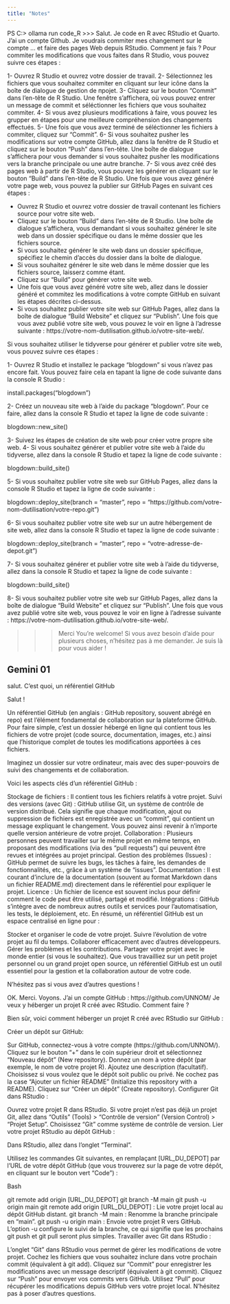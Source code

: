 ```yaml
---
title: "Notes"
---
```


PS C:\Users\Roger> ollama run code_R
>>> Salut. Je code en R avec RStudio et Quarto. J'ai un compte Github. Je voudrais commiter mes changement sur le compte
... et faire des pages Web depuis RStudio. Comment je fais ?
Pour commiter les modifications que vous faites dans R Studio, vous pouvez suivre ces étapes :

1- Ouvrez R Studio et ouvrez votre dossier de travail.
2- Sélectionnez les fichiers que vous souhaitez commiter en cliquant sur leur icône dans la boîte de dialogue de
gestion de проjet.
3- Cliquez sur le bouton "Commit" dans l'en-tête de R Studio. Une fenêtre s'affichera, où vous pouvez entrer un
message de commit et séléctionner les fichiers que vous souhaitez commiter.
4- Si vous avez plusieurs modifications à faire, vous pouvez les grupper en étapes pour une meilleure
compréhension des changements effectués.
5- Une fois que vous avez terminé de séléctionner les fichiers à commiter, cliquez sur "Commit".
6- Si vous souhaitez pusher les modifications sur votre compte GitHub, allez dans la fenêtre de R Studio et
cliquez sur le bouton "Push" dans l'en-tête. Une boîte de dialogue s'affichera pour vous demander si vous
souhaitez pusher les modifications vers la branche principale ou une autre branche.
7- Si vous avez créé des pages web à partir de R Studio, vous pouvez les générer en cliquant sur le bouton "Build"
dans l'en-tête de R Studio. Une fois que vous avez généré votre page web, vous pouvez la publier sur GitHub Pages
en suivant ces étapes :

- Ouvrez R Studio et ouvrez votre dossier de travail contenant les fichiers source pour votre site web.
- Cliquez sur le bouton "Build" dans l'en-tête de R Studio. Une boîte de dialogue s'affichera, vous demandant si
vous souhaitez générer le site web dans un dossier spécifique ou dans le même dossier que les fichiers source.
- Si vous souhaitez générer le site web dans un dossier spécifique, spécifiez le chemin d'accès du dossier dans la
boîte de dialogue.
- Si vous souhaitez générer le site web dans le même dossier que les fichiers source, laisserz comme étant.
- Cliquez sur "Build" pour générer votre site web.
- Une fois que vous avez généré votre site web, allez dans le dossier généré et commitez les modifications à votre
compte GitHub en suivant les étapes décrites ci-dessus.
- Si vous souhaitez publier votre site web sur GitHub Pages, allez dans la boîte de dialogue "Build Website" et
cliquez sur "Publish". Une fois que vous avez publié votre site web, vous pouvez le voir en ligne à l'adresse
suivante : https://votre-nom-dutilisation.github.io/votre-site-web/.

Si vous souhaitez utiliser le tidyverse pour générer et publier votre site web, vous pouvez suivre ces étapes :

1- Ouvrez R Studio et installez le package "blogdown" si vous n'avez pas encore fait. Vous pouvez faire cela en
tapant la ligne de code suivante dans la console R Studio :

install.packages("blogdown")

2- Créez un nouveau site web à l'aide du package "blogdown". Pour ce faire, allez dans la console R Studio et
tapez la ligne de code suivante :

blogdown::new_site()

3- Suivez les étapes de création de site web pour créer votre propre site web.
4- Si vous souhaitez générer et publier votre site web à l'aide du tidyverse, allez dans la console R Studio et
tapez la ligne de code suivante :

blogdown::build_site()

5- Si vous souhaitez publier votre site web sur GitHub Pages, allez dans la console R Studio et tapez la ligne de
code suivante :

blogdown::deploy_site(branch = "master", repo = "https://github.com/votre-nom-dutilisation/votre-repo.git")

6- Si vous souhaitez publier votre site web sur un autre hébergement de site web, allez dans la console R Studio
et tapez la ligne de code suivante :

blogdown::deploy_site(branch = "master", repo = "votre-adresse-de-depot.git")

7- Si vous souhaitez générer et publier votre site web à l'aide du tidyverse, allez dans la console R Studio et
tapez la ligne de code suivante :

blogdown::build_site()

8- Si vous souhaitez publier votre site web sur GitHub Pages, allez dans la boîte de dialogue "Build Website" et
cliquez sur "Publish". Une fois que vous avez publié votre site web, vous pouvez le voir en ligne à l'adresse
suivante : https://votre-nom-dutilisation.github.io/votre-site-web/.


>>> Merci
You're welcome! Si vous avez besoin d'aide pour plusieurs choses, n'hésitez pas à me demander. Je suis là pour
vous aider !

## Gemini 01
salut. C'est quoi, un référentiel GitHub


Salut !

Un référentiel GitHub (en anglais : GitHub repository, souvent abrégé en repo) est l'élément fondamental de collaboration sur la plateforme GitHub. Pour faire simple, c'est un dossier hébergé en ligne qui contient tous les fichiers de votre projet (code source, documentation, images, etc.) ainsi que l'historique complet de toutes les modifications apportées à ces fichiers.

Imaginez un dossier sur votre ordinateur, mais avec des super-pouvoirs de suivi des changements et de collaboration.

Voici les aspects clés d'un référentiel GitHub :

Stockage de fichiers : Il contient tous les fichiers relatifs à votre projet.
Suivi des versions (avec Git) : GitHub utilise Git, un système de contrôle de version distribué. Cela signifie que chaque modification, ajout ou suppression de fichiers est enregistrée avec un "commit", qui contient un message expliquant le changement. Vous pouvez ainsi revenir à n'importe quelle version antérieure de votre projet.
Collaboration : Plusieurs personnes peuvent travailler sur le même projet en même temps, en proposant des modifications (via des "pull requests") qui peuvent être revues et intégrées au projet principal.
Gestion des problèmes (Issues) : GitHub permet de suivre les bugs, les tâches à faire, les demandes de fonctionnalités, etc., grâce à un système de "issues".
Documentation : Il est courant d'inclure de la documentation (souvent au format Markdown dans un fichier README.md) directement dans le référentiel pour expliquer le projet.
Licence : Un fichier de licence est souvent inclus pour définir comment le code peut être utilisé, partagé et modifié.
Intégrations : GitHub s'intègre avec de nombreux autres outils et services pour l'automatisation, les tests, le déploiement, etc.
En résumé, un référentiel GitHub est un espace centralisé en ligne pour :

Stocker et organiser le code de votre projet.
Suivre l'évolution de votre projet au fil du temps.
Collaborer efficacement avec d'autres développeurs.
Gérer les problèmes et les contributions.
Partager votre projet avec le monde entier (si vous le souhaitez).
Que vous travailliez sur un petit projet personnel ou un grand projet open source, un référentiel GitHub est un outil essentiel pour la gestion et la collaboration autour de votre code.

N'hésitez pas si vous avez d'autres questions !





OK. Merci. Voyons. J'ai un compte GitHub : https://github.com/UNNOM/ Je veux y héberger un projet R créé avec RStudio. Comment faire ?


Bien sûr, voici comment héberger un projet R créé avec RStudio sur GitHub :

Créer un dépôt sur GitHub:

Sur GitHub, connectez-vous à votre compte (https://github.com/UNNOM/).
Cliquez sur le bouton "+" dans le coin supérieur droit et sélectionnez "Nouveau dépôt" (New repository).
Donnez un nom à votre dépôt (par exemple, le nom de votre projet R).
Ajoutez une description (facultatif).
Choisissez si vous voulez que le dépôt soit public ou privé.
Ne cochez pas la case "Ajouter un fichier README" (Initialize this repository with a README).
Cliquez sur "Créer un dépôt" (Create repository).
Configurer Git dans RStudio :

Ouvrez votre projet R dans RStudio.
Si votre projet n'est pas déjà un projet Git, allez dans "Outils" (Tools) > "Contrôle de version" (Version Control) > "Projet Setup". Choisissez "Git" comme système de contrôle de version.
Lier votre projet RStudio au dépôt GitHub :

Dans RStudio, allez dans l'onglet "Terminal".

Utilisez les commandes Git suivantes, en remplaçant [URL_DU_DEPOT] par l'URL de votre dépôt GitHub (que vous trouverez sur la page de votre dépôt, en cliquant sur le bouton vert "Code") :

Bash

git remote add origin [URL_DU_DEPOT]
git branch -M main
git push -u origin main
git remote add origin [URL_DU_DEPOT] : Lie votre projet local au dépôt GitHub distant.
git branch -M main : Renomme la branche principale en "main".
git push -u origin main : Envoie votre projet R vers GitHub. L'option -u configure le suivi de la branche, ce qui signifie que les prochains git push et git pull seront plus simples.
Travailler avec Git dans RStudio :

L'onglet "Git" dans RStudio vous permet de gérer les modifications de votre projet.
Cochez les fichiers que vous souhaitez inclure dans votre prochain commit (équivalent à git add).
Cliquez sur "Commit" pour enregistrer les modifications avec un message descriptif (équivalent à git commit).
Cliquez sur "Push" pour envoyer vos commits vers GitHub.
Utilisez "Pull" pour récupérer les modifications depuis GitHub vers votre projet local.
N'hésitez pas à poser d'autres questions.